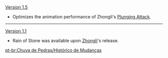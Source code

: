 {{Change History/Header}}
[[Version 1.5]]
*Optimizes the animation performance of Zhongli's [[Plunging Attack]].
----
[[Version 1.1]]
*Rain of Stone was available upon [[Zhongli]]'s release.
<noinclude>


[[pt-br:Chuva de Pedras/Histórico de Mudanças]]
</noinclude>